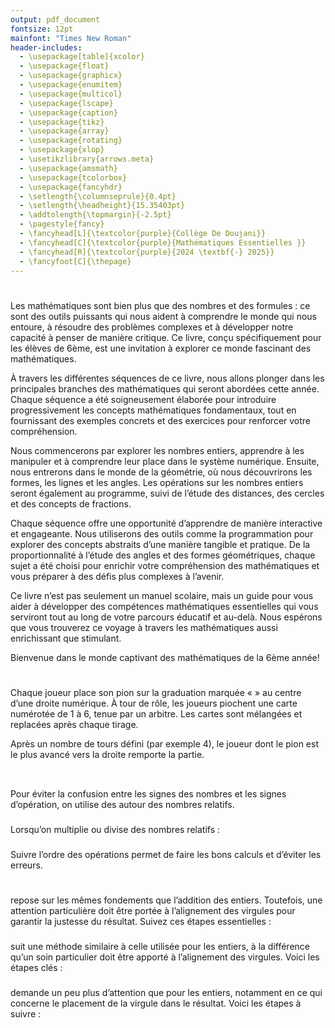 ```yaml
---
output: pdf_document
fontsize: 12pt
mainfont: "Times New Roman"
header-includes:
  - \usepackage[table]{xcolor}
  - \usepackage{float}
  - \usepackage{graphicx}
  - \usepackage{enumitem}
  - \usepackage{multicol}
  - \usepackage{lscape}
  - \usepackage{caption}
  - \usepackage{tikz}
  - \usepackage{array}
  - \usepackage{rotating}
  - \usepackage{xlop}
  - \usetikzlibrary{arrows.meta} 
  - \usepackage{amsmath}
  - \usepackage{tcolorbox}
  - \usepackage{fancyhdr}
  - \setlength{\columnseprule}{0.4pt}
  - \setlength{\headheight}{15.35403pt}
  - \addtolength{\topmargin}{-2.5pt}
  - \pagestyle{fancy}
  - \fancyhead[L]{\textcolor{purple}{Collège De Doujani}}
  - \fancyhead[C]{\textcolor{purple}{Mathématiques Essentielles }}
  - \fancyhead[R]{\textcolor{purple}{2024 \textbf{-} 2025}}
  - \fancyfoot[C]{\thepage}
---
```


\begin{titlepage}
\definecolor{umcolor}{RGB}{85, 37, 130}

\begin{center}

% Logo en haut
\includegraphics[width=0.45\linewidth]{vis/LogoMath.png}\\[1.5cm]

% Etablissement 
{\Large \textsc{Collège De Doujani}}\\[0.2cm]
{\large 6ème}\\[1.5cm]

% Encadré du titre
\tcbset{colback=pink!30, colframe=umcolor, width=\textwidth, arc=3mm, boxrule=0.8mm}
\begin{tcolorbox}
    \centering
    {\huge \bfseries Mathématiques Essentielles :\\ Tout pour la 6ème}\\[0.3cm]
\end{tcolorbox}

\vfill

% Auteur
\begin{flushright}
    \textbf{Réalisé par :}\\
    ATTOUMANI Ibrahim
\end{flushright}

\vfill

% Bas de page
\includegraphics[width=0.15\linewidth]{vis/DBS.png}\\[0.15cm]
{\Large Année Universitaire 2024 -- 2025}

\end{center}
\end{titlepage}

\thispagestyle{empty}
\definecolor{navy}{RGB}{11, 11, 69}
\definecolor{picker}{RGB}{235, 153, 30}

\newpage

\thispagestyle{empty}

\pagebreak
\tableofcontents
\pagebreak

\newpage

# \textcolor{blue}{Introduction}

Les mathématiques sont bien plus que des nombres et des formules : ce sont des outils puissants qui nous aident à comprendre le monde qui nous entoure, à résoudre des problèmes complexes et à développer notre capacité à penser de manière critique. Ce livre, conçu spécifiquement pour les élèves de 6ème, est une invitation à explorer ce monde fascinant des mathématiques.

À travers les différentes séquences de ce livre, nous allons plonger dans les principales branches des mathématiques qui seront abordées cette année. Chaque séquence a été soigneusement élaborée pour introduire progressivement les concepts mathématiques fondamentaux, tout en fournissant des exemples concrets et des exercices pour renforcer votre compréhension.

Nous commencerons par explorer les nombres entiers, apprendre à les manipuler et à comprendre leur place dans le système numérique. Ensuite, nous entrerons dans le monde de la géométrie, où nous découvrirons les formes, les lignes et les angles. Les opérations sur les nombres entiers seront également au programme, suivi de l'étude des distances, des cercles et des concepts de fractions.

Chaque séquence offre une opportunité d'apprendre de manière interactive et engageante. Nous utiliserons des outils comme la programmation pour explorer des concepts abstraits d'une manière tangible et pratique. De la proportionnalité à l'étude des angles et des formes géométriques, chaque sujet a été choisi pour enrichir votre compréhension des mathématiques et vous préparer à des défis plus complexes à l'avenir.

Ce livre n'est pas seulement un manuel scolaire, mais un guide pour vous aider à développer des compétences mathématiques essentielles qui vous serviront tout au long de votre parcours éducatif et au-delà. Nous espérons que vous trouverez ce voyage à travers les mathématiques aussi enrichissant que stimulant.

Bienvenue dans le monde captivant des mathématiques de la 6ème année!

\newpage

# \textcolor{blue}{Chapitre 1: Les Nombres Entiers}

\vfill
\begin{tcolorbox}[colback=pink!10!white, colframe=navy!75!black, title=\textcolor{white}{Activités: Les Entiers Naturels}, 
                  sharp corners=south]

\begin{minipage}[t]{0.48\textwidth}
Dans le jeu du \textbf{Tir au Panier}, on lance cinq balles vers des paniers disposés devant soi, représentés ci-contre. Chaque panier correspond à un nombre de points différent : par exemple, le premier panier rapporte \textbf{3 points} et le second \textbf{5 points}. À chaque lancer, on remporte le nombre de points indiqué par le panier touché. Si la balle n'atteint aucun panier, elle ne rapporte aucun point. Après les cinq lancers, on fait la somme des points obtenus. \textcolor{red}{a)} Moussy a effectué cinq lancers dans le jeu du \textbf{Tir au Panier}. Voici les résultats de ses lancers :

\end{minipage}
\hfill
\begin{minipage}[t]{0.48\textwidth}
\centering
\vspace{0pt}
\includegraphics[width=0.8\textwidth]{vis/pannier.jpg} 
\end{minipage}

\begin{itemize}
  \item Le premier lancer est réussi et rentre dans le panier 1.
  \item Le second lancer est également réussi et rentre dans le panier 1.
  \item Le troisième lancer ne touche aucun panier.
  \item Le quatrième lancer est réussi et rentre dans le panier 2.
  \item Le cinquième lancer ne touche aucun panier.
\end{itemize}

\textbf{Combien de points Moussy a-t-il obtenus au total ?}

\textcolor{red}{b)} Moussy fait une deuxième partie et toutes les balles atteignent le panier 2 sauf une atteignant le panier 1. 

\textbf{Les points obtenus par Moussy lors de cette deuxième partie sont-ils supérieurs à 30 ?}


\textcolor{red}{c)} Parmi les scores ci-dessous, lesquels peuvent être obtenus avec cinq tirs ? Justifier votre réponse à l’aide d’un calcul.

\begin{center}
\textcolor{green}{23} \hspace{2cm} \textcolor{blue}{19} \hspace{2cm} \textcolor{orange}{3} \hspace{2cm} \textcolor{purple}{25} \hspace{2cm} \textcolor{red}{30}
\end{center}

\textcolor{red}{d)} Quel est le nombre minimal de tir à lancer pour atteindre le score 12, 18 ?

\textcolor{red}{e)} Comment obtenir le score 14 ?

\textcolor{purple}{Pour aller loin:} On suppose qu'on a un troisième panier avec un score de 7. 

\textcolor{red}{f)} Comment obtenir 19, 11 et 29 avec le moins de tir de lancer possible ? Justifier votre réponse à l’aide d’un calcul.

\end{tcolorbox}
\vfill

\newpage

\begin{tcolorbox}[colback=pink!10!white, colframe=navy!75!black, title=\textcolor{white}{Activités: Durrées}, 
                  sharp corners=south]

\begin{minipage}[t]{0.48\textwidth}
\textcolor{red}{a)} Samuel, fraîchement rentré en classe, remarque que ses journées sont bien organisées. Ses cours débutent à 7 h 05 et chaque séance dure 55 minutes. Après deux séances de cours, il a droit à une récréation de 25 minutes.

\textbf{ Peux-tu l’aider à calculer à quelle heure la récréation commence et à quelle heure elle se termine ?}

\vspace{10pt}

\textbf{b.} Après une matinée de quatre séances de cours, Samuel file à la cantine pour une pause bien méritée. Les cours reprennent à 13 h 00. 

\end{minipage}
\hfill
\begin{minipage}[t]{0.48\textwidth}
\centering
\vspace{0pt}
\includegraphics[width=0.8\textwidth]{vis/horloge.jpg} 
\end{minipage}

\vspace{10pt}

\textbf{Combien de temps lui restent-elles pour savourer son repas ?}

\end{tcolorbox}


\vspace{1cm}


\begin{tcolorbox}[colback=pink!10!white, colframe=navy!75!black, title=\textcolor{white}{Activités: Durées}, 
                  sharp corners=south]
\textcolor{red}{a)} Associer à chaque problème l’opération ou l’expression qui en donne la solution. Plusieurs réponses sont parfois possibles.

\vspace{10pt}

\begin{minipage}[t]{0.48\textwidth}

\textbf{Problème 1.}  
Marc a acheté 4 livres à 3 € chacun. Il paye avec un billet de 20 €. Combien d’argent lui reste-t-il ? 

\vspace{10pt} 

\textbf{Problème 2.}  
Emma possède 30 billes. Elle en donne 8 à son ami et en perd 3. Combien de billes lui reste-t-il ? 

\vspace{10pt} 

\textbf{Problème 3.}  
Lucas joue au basket. Il marque 7 paniers, puis il rate 3 tirs. Il avait 15 paniers au début du match. Combien de paniers a-t-il réussi à la fin ?

\vspace{10pt} 

\textbf{Problème 4.}  
Le samedi matin, Claire a 30 euros dans son porte-monnaie. Le dimanche, elle double son montant et le lundi, elle en a 4 fois moins que le mardi. Combien d'euros a-t-elle le mardi soir ?

\end{minipage}
\hfill
\begin{minipage}[t]{0.58\textwidth}
\centering
\textbf{Opérations}  

\vspace{20pt}

\fbox{\textcolor{blue}{2 × 5 = 10}} \\
\vspace{5pt}
\fbox{\textcolor{blue}{20 – 10 = 10}} \\

\vspace{20pt}

\fbox{\textcolor{blue}{30 – 8 = 22}} \\
\vspace{5pt}
\fbox{\textcolor{blue}{22 – 3 = 19}} \\

\vspace{20pt} 

\fbox{\textcolor{blue}{15 + 7 = 22}} \\
\vspace{5pt}
\fbox{\textcolor{blue}{22 – 3 = 19}} \\

\vspace{20pt} 

\fbox{\textcolor{blue}{30 × 2 = 60}} \\
\vspace{5pt}
\fbox{\textcolor{blue}{60 ÷ 4 = 15}} \\

\end{minipage}

\vspace{10pt} 

\textcolor{red}{b)} Rédiger les phrases de conclusion pour chaque problème de la question a.

\textcolor{red}{c)} Dans l’expression 3 × (10 + 5), à quoi servent les parenthèses ?

\end{tcolorbox}


## \textcolor{red}{Les Entiers Naturels}

\vspace{7pt}

\begin{tcolorbox}[colback=cyan!10!white, colframe=red!75!black, title=\textcolor{white}{Définition}, sharp corners=southwest]
\textcolor{black}{Les \textbf{entiers naturels} sont les nombres que nous utilisons pour compter. Ils commencent à zéro et augmentent sans fin. Ces nombres sont très importants en mathématiques et dans la vie quotidienne, car ils nous permettent de quantifier les objets et les événements.}
\end{tcolorbox}

\vspace{7pt}

\textcolor{purple}{Dans cette sous-section, nous allons apprendre à écrire ces nombres en toutes lettres et à les représenter graphiquement sur une demi-droite graduée.}

\vspace{7pt}

\begin{tcolorbox}[colback=orange!10!white, colframe=orange!75!black, title=\textcolor{white}{Exemples}, sharp corners=southwest]
\textcolor{purple}{Voici quelques exemples d'écriture en toutes lettres pour les entiers naturels :}
\begin{itemize}
    \item \textcolor{red}{0 se lit « zéro »}
    \item \textcolor{red}{1 se lit « un »}
    \item \textcolor{red}{2 se lit « deux »}
    \item \textcolor{red}{3 se lit « trois »}
    \item \textcolor{red}{4 se lit « quatre »}
    \item \textcolor{red}{5 se lit « cinq »}
    \item \textcolor{red}{6 se lit « six »}
    \item \textcolor{red}{7 se lit « sept »}
    \item \textcolor{red}{8 se lit « huit »}
    \item \textcolor{red}{9 se lit « neuf »}
\end{itemize}
\end{tcolorbox}

\vspace{7pt}

\textcolor{purple}{Dans un nombre, chaque chiffre occupe un certain rang détaillé dans le tableau ci-dessous:}

\vspace{7pt}

\begin{center}
\renewcommand{\arraystretch}{1.5}
\setlength{\arrayrulewidth}{0.5mm}

\begin{tikzpicture}
\node[rounded corners=15pt, thick, draw=gray, fill=gray!10, inner sep=10pt] (table) {
    \begin{tabular}{>{\columncolor{blue!10}}c|>{\columncolor{orange!10}}c|>{\columncolor{green!10}}c|>{\columncolor{red!10}}c}
    \hline
    \textbf{Classe des milliards} & 
    \textbf{Classe des millions} & 
    \textbf{Classe des milliers} & 
    \textbf{Unités simples} \\
    \hline
    \begin{tabular}{>{\columncolor{white}}c|>{\columncolor{white}}c|>{\columncolor{white}}c}
    \rotatebox{90}{\textcolor{black}{centaines}} &
    \rotatebox{90}{\textcolor{black}{dizaines}} &
    \rotatebox{90}{\textcolor{black}{unités}}
    \end{tabular} &
    \begin{tabular}{>{\columncolor{white}}c|>{\columncolor{white}}c|>{\columncolor{white}}c}
    \rotatebox{90}{\textcolor{black}{centaines}} &
    \rotatebox{90}{\textcolor{black}{dizaines}} &
    \rotatebox{90}{\textcolor{black}{unités}}
    \end{tabular} &
    \begin{tabular}{>{\columncolor{white}}c|>{\columncolor{white}}c|>{\columncolor{white}}c}
    \rotatebox{90}{\textcolor{black}{centaines}} &
    \rotatebox{90}{\textcolor{black}{dizaines}} &
    \rotatebox{90}{\textcolor{black}{unités}}
    \end{tabular} &
    \begin{tabular}{>{\columncolor{white}}c|>{\columncolor{white}}c|>{\columncolor{white}}c}
    \rotatebox{90}{\textcolor{black}{centaines}} &
    \rotatebox{90}{\textcolor{black}{dizaines}} &
    \rotatebox{90}{\textcolor{black}{unités}}
    \end{tabular} \\
    \hline
    \begin{tabular}{c|c|c}
    \textcolor{black}{X} &
    \textcolor{black}{X} &
    \textcolor{black}{X}
    \end{tabular} &
    \begin{tabular}{c|c|c}
    \textcolor{black}{X} &
    \textcolor{black}{X} &
    \textcolor{black}{X}
    \end{tabular} &
    \begin{tabular}{c|c|c}
    \textcolor{black}{X} &
    \textcolor{black}{X} &
    \textcolor{black}{X}
    \end{tabular} &
    \begin{tabular}{>{\columncolor{red!5}}c|>{\columncolor{red!5}}c|>{\columncolor{red!5}}c}
    \textcolor{black}{2} &
    \textcolor{black}{3} &
    \textcolor{black}{4}
    \end{tabular} \\
    \hline
    \begin{tabular}{c|c|c}
    \textcolor{black}{X} &
    \textcolor{black}{X} &
    \textcolor{black}{X}
    \end{tabular} &
    \begin{tabular}{c|c|c}
    \textcolor{black}{X} &
    \textcolor{black}{X} &
    \textcolor{black}{X}
    \end{tabular} &
    \begin{tabular}{>{\columncolor{green!5}}c|>{\columncolor{green!5}}c|>{\columncolor{green!5}}c}
    \textcolor{black}{6} &
    \textcolor{black}{5} &
    \textcolor{black}{4}
    \end{tabular} &
    \begin{tabular}{>{\columncolor{red!5}}c|>{\columncolor{red!5}}c|>{\columncolor{red!5}}c}
    \textcolor{black}{3} &
    \textcolor{black}{2} &
    \textcolor{black}{1}
    \end{tabular} \\
    \hline
    \begin{tabular}{c|c|c}
    \textcolor{black}{X} &
    \textcolor{black}{X} &
    \textcolor{black}{X}
    \end{tabular} &
    \begin{tabular}{>{\columncolor{orange!5}}c|>{\columncolor{orange!5}}c|>{\columncolor{orange!5}}c}
    \textcolor{black}{1} &
    \textcolor{black}{2} &
    \textcolor{black}{3}
    \end{tabular} &
    \begin{tabular}{>{\columncolor{green!5}}c|>{\columncolor{green!5}}c|>{\columncolor{green!5}}c}
    \textcolor{black}{9} &
    \textcolor{black}{8} &
    \textcolor{black}{7}
    \end{tabular} &
    \begin{tabular}{>{\columncolor{red!5}}c|>{\columncolor{red!5}}c|>{\columncolor{red!5}}c}
    \textcolor{black}{5} &
    \textcolor{black}{4} &
    \textcolor{black}{6}
    \end{tabular} \\
    \hline
    \begin{tabular}{c|c|c}
    \textcolor{black}{X} &
    \textcolor{black}{8} &
    \textcolor{black}{7}
    \end{tabular} &
    \begin{tabular}{>{\columncolor{orange!5}}c|>{\columncolor{orange!5}}c|>{\columncolor{orange!5}}c}
    \textcolor{black}{6} &
    \textcolor{black}{5} &
    \textcolor{black}{4}
    \end{tabular} &
    \begin{tabular}{>{\columncolor{green!5}}c|>{\columncolor{green!5}}c|>{\columncolor{green!5}}c}
    \textcolor{black}{3} &
    \textcolor{black}{2} &
    \textcolor{black}{1}
    \end{tabular} &
    \begin{tabular}{>{\columncolor{red!5}}c|>{\columncolor{red!5}}c|>{\columncolor{red!5}}c}
    \textcolor{black}{0} &
    \textcolor{black}{9} &
    \textcolor{black}{9}
    \end{tabular} \\
    \hline
    \end{tabular}
};
\end{tikzpicture}

\captionsetup{justification=centering, font=small}
\captionof{table}{\textbf{Représentation des différentes classes et unités d'un nombre.}}
\end{center}

\begin{tcolorbox}[colback=cyan!10!white, colframe=red!75!black, title=\textcolor{white}{Définition}, sharp corners=southwest]
\textcolor{black}{
Une demi-droite graduée commence à 0 et continue indéfiniment vers la droite. Les nombres y sont placés régulièrement pour représenter leur valeur.
}
\vspace{0.3cm}

\begin{center}
\begin{tikzpicture}
  \draw[->] (0,0) -- (10,0) node[right] {\textcolor{red}{x}};
  \foreach \x in {0,1,2,3,4,5,6,7,8,9}
    \draw (\x,3pt) -- (\x,-3pt) node[below] {\textcolor{red}{\x}};
\end{tikzpicture}
\end{center}
\end{tcolorbox}

\vspace{0.4cm}

\begin{tcolorbox}[colback=cyan!10!white, colframe=lime!75!black, title=\textcolor{black}{Remarque}, sharp corners=southwest]
\textcolor{black}{
Les petits traits s'appellent des \textbf{\textcolor{red}{graduations}}.\\
Quand l'écart est trop grand : on ajoute des \textbf{\textcolor{red}{sous-graduations}}.\\
Quand il est trop petit : on saute des nombres (par 5, 10…).
}
\end{tcolorbox}

\vspace{0.5cm}

### \textcolor{green}{Comparer, Ranger des Nombres}

\vspace{0.3cm}

\begin{tcolorbox}[colback=orange!10!white, colframe=orange!75!black, title=\textcolor{white}{Comparer des entiers}, sharp corners=southwest]
\begin{itemize}
  \item \textcolor{red}{\(3 < 5\)} : trois est plus petit que cinq.
  \item \textcolor{red}{\(7 > 4\)} : sept est plus grand que quatre.
  \item \textcolor{red}{\(6 \leq 6\)} : six est plus petit ou égal à six.
  \item \textcolor{red}{\(9 \geq 2\)} : neuf est plus grand ou égal à deux.
\end{itemize}
\end{tcolorbox}

\vspace{0.5cm}

\noindent
\begin{minipage}{0.48\linewidth}
\centering
\includegraphics[width=\linewidth]{vis/ordreCroissant.png}

\vspace{0.2cm}
\textbf{Ordre Croissant} : \\
\(1 < 2 < 3 < 4 < 5 < 6\)
\end{minipage}
\hfill
\begin{minipage}{0.48\linewidth}
\centering
\includegraphics[width=\linewidth]{vis/ordreDecroissante.png}

\vspace{0.2cm}
\textbf{Ordre Décroissant} : \\
\(6 > 5 > 4 > 3 > 2 > 1\)
\end{minipage}

\begin{tcolorbox}[colback=orange!5!white, colframe=orange!75!black, title=\textcolor{white}{Ranger des entiers}, sharp corners=southwest]
\textcolor{black}{
Ranger, c'est mettre les nombres dans l'ordre croissant (du plus petit au plus grand) ou décroissant (du plus grand au plus petit).
}
\end{tcolorbox}

\vspace{0.5cm}

\begin{tcolorbox}[colback=orange!5!white, colframe=orange!75!black, title=\textcolor{white}{\large Encadrer un nombre}, sharp corners=southwest]
\textcolor{black}{
Encadrer un nombre consiste à identifier deux valeurs entre lesquelles ce nombre se situe.
}
\end{tcolorbox}

\vspace{0.4cm}

\begin{tcolorbox}[colback=orange!10!white, colframe=orange!75!black, title=\textcolor{white}{\normalsize Exemple}, sharp corners=southwest]
\textcolor{red}{\(4 < 6 < 8\)} \quad Cela signifie que le nombre \textbf{6 est compris entre 4 et 8}.
\end{tcolorbox}

\vspace{0.4cm}

\begin{center}
\begin{tikzpicture}[scale=1.4]
  \draw[->] (0,0) -- (7,0) node[anchor=north west] {Nombres};
  \foreach \x in {0,1,2,3,4,5,6}
    \draw (\x,0) -- (\x,0.2) node[above] {\x};
    
  \draw[thick, -{Latex[length=3mm, width=2mm]}] (1.2,0.5) -- (4.8,0.5);
  \node at (3, 0.75) {\(a \leq x \leq b\)};
  
  \draw[dashed] (1,0) -- (1,0.5);
  \node[below] at (1,0) {\(a\)};
  
  \draw[dashed] (5,0) -- (5,0.5);
  \node[below] at (5,0) {\(b\)};
  
  \node at (3, 0.25) {\(x\)};
\end{tikzpicture}
\end{center}

\vspace{0.5cm}

\textcolor{purple}{
\textbf{Intercaler} un nombre, c’est le positionner précisément entre deux autres, afin de mieux percevoir l’ordre des valeurs.
}

\vspace{0.4cm}

\begin{tcolorbox}[colback=orange!10!white, colframe=orange!75!black, title=\textcolor{white}{\normalsize Exemple}, sharp corners=southwest]
\textcolor{red}{\(x = 2\), \(y = 3\), \(z = 4\)} \quad Ainsi, \textbf{3 est intercalé entre 2 et 4}.
\end{tcolorbox}

\vspace{0.4cm}

\begin{center}
\begin{tikzpicture}[scale=1.4]
  \draw[->] (0,0) -- (7,0) node[anchor=north west] {Nombres};
  \foreach \x in {1,2,3,4,5,6}
    \draw (\x,0) -- (\x,0.2) node[above] {\x};
    
  \draw[thick, -{Latex[length=3mm, width=2mm]}] (1,0.5) -- (5,0.5);
  \node at (3, 0.75) {\(x < y < z\)};
  
  \draw[dashed] (2,0) -- (2,0.5);
  \node[below] at (2,0) {\(x\)};
  
  \draw[dashed] (4,0) -- (4,0.5);
  \node[below] at (4,0) {\(z\)};
  
  \draw[fill=black] (3,0) circle (1.5pt);
  \node[below] at (3,0) {\(y\)};
\end{tikzpicture}
\end{center}

\vspace{0.5cm}

\begin{tcolorbox}[colback=orange!10!white, colframe=yellow!80!black, title=\textcolor{white}{\large Exercices d'application}, sharp corners=south]
\begin{itemize}
    \item[\textbf{1.}] Écris tous les entiers naturels compris entre 10 et 20.
    \item[\textbf{2.}] Écris en toutes lettres : 13, 25, 37, 48, 59.
    \item[\textbf{3.}] Représente sur une demi-droite graduée les nombres : 0, 1, 2, 3, 4 et 5.
    \item[\textbf{4.}] Compare les paires suivantes : 7 et 9 ; 12 et 12 ; 15 et 8.
    \item[\textbf{5.}] Classe ces nombres dans l’ordre décroissant : 45, 23, 89, 12, 67.
    \item[\textbf{6.}] Encadre le nombre 6 entre deux entiers naturels.
    \item[\textbf{7.}] Intercale le nombre 5 entre 3 et 7.
\end{itemize}
\end{tcolorbox}

\vspace{0.5cm}

\begin{tcolorbox}[colback=cyan!10!white, colframe=cyan!75!black, title=\textcolor{white}{\large Récapitulatif}, sharp corners=south]
\textcolor{black}{
\begin{itemize}
    \item Les \textbf{entiers naturels} sont les nombres utilisés pour compter : 0, 1, 2, 3, ...
    \item Chaque chiffre dans un nombre occupe un \textbf{rang} : unités, dizaines, centaines...
    \item La \textbf{demi-droite graduée} permet de représenter visuellement les entiers.
    \item \textbf{Comparer} deux nombres revient à déterminer lequel est plus grand, plus petit ou égal.
    \item \textbf{Ranger} des nombres consiste à les classer par ordre croissant ou décroissant.
    \item \textbf{Encadrer} un nombre, c’est identifier deux bornes entre lesquelles il se trouve.
    \item \textbf{Intercaler} un nombre, c’est le situer précisément entre deux autres.
\end{itemize}
}
\end{tcolorbox}

\vspace{0.3cm}

## \textcolor{red}{Les Entiers Relatifs}

\vspace{0.3cm}

\textbf{Un jeu ludique pour explorer les déplacements sur une droite graduée.}

Chaque joueur place son pion sur la graduation marquée « \textbf{Départ} » au centre d’une droite numérique. À tour de rôle, les joueurs piochent une carte numérotée de 1 à 6, tenue par un arbitre. Les cartes sont mélangées et replacées après chaque tirage.

\vspace{0.2cm}

\begin{itemize}
  \item Si le numéro tiré est \textbf{pair}, le joueur \textbf{avance vers la droite} du nombre de graduations indiqué.
  \item Si le numéro est \textbf{impair}, il \textbf{recule vers la gauche}.
\end{itemize}

\vspace{0.2cm}

Après un nombre de tours défini (par exemple 4), le joueur dont le pion est le plus avancé vers la droite remporte la partie.

\vspace{0.2cm}

\begin{center}
\begin{tikzpicture}[scale=1.2]
  \draw[->] (-5,0) -- (6.5,0);
  \foreach \x in {-5,-4,...,6}
    \draw (\x,0) -- (\x,0.2) node[above] {\x};

  % Marque "Départ" en rouge
  \draw[very thick, red] (0,-0.15) -- (0,0.35);
  \node[below, red] at (0,-0.15) {\textbf{Départ}};
\end{tikzpicture}
\end{center}


\begin{figure}[H]
    \centering
    \includegraphics[width=0.92\linewidth]{vis/cartes.png}
\end{figure}

\begin{tcolorbox}[colback=pink!10!white, colframe=navy!75!black, title=\textcolor{white}{Activité : Avance ou recule ?}, sharp corners=south]

\vspace{0.3cm}

\textbf{À partir du tableau ci-dessus, réalise l’activité suivante :}

\vspace{0.3cm}

\begin{minipage}{0.5\textwidth}
\textbf{Questions :}
\begin{enumerate}
  \item Qui était en tête après le premier tour ? Et après le deuxième tour ?
  \item Reproduis la droite graduée et place une croix représentant le pion de \textbf{Arthur} à l’issue du jeu. Fais de même pour \textbf{Luna}, \textbf{Clara} et \textbf{Noé}.
  \item Décris la position de ces pions. Propose une manière simple de coder ces positions.
  \item Les pions d’\textbf{Arthur} et de \textbf{Luna} sont à la même distance du départ mais pas du même côté. Quel élément, dans le codage retenu, permet de les distinguer ?
\end{enumerate}
\end{minipage}
\hfill
\begin{minipage}{0.4\textwidth}
\begin{figure}[H]
    \centering
    \includegraphics[width=\linewidth]{vis/cartelogo.jpg}
    \caption*{\small Carte utilisée dans le jeu (1 à 6)}
\end{figure}
\end{minipage}

\end{tcolorbox}

\vspace{0.5cm}

\begin{tcolorbox}[colback=cyan!5!white, colframe=red!80!black, title=\textcolor{white}{\large Définition}, sharp corners=southwest]
\textcolor{black}{
Les \textbf{entiers relatifs} sont l'ensemble des entiers naturels (\(0, 1, 2, 3, \dots\)) ainsi que leurs opposés négatifs (\(-1, -2, -3, \dots\)). Ils permettent de représenter des situations de la vie courante où l’on dépasse ou descend en dessous de zéro : comme les températures hivernales, les dettes, ou les déplacements en arrière sur une droite graduée.}



\begin{itemize}
  \item Les nombres comportant un signe - sont appelés \textbf{les nombres négatifs}. 
  \item Les nombres comportant un signe + sont appelés \textbf{les nombres positifs}.
\end{itemize}

\end{tcolorbox}

\vspace{0.3cm}

\textcolor{purple}{
Dans cette section, nous apprendrons à lire et écrire correctement ces nombres.
}

\vspace{0.4cm}

\begin{tcolorbox}[colback=orange!5!white, colframe=orange!80!black, title=\textcolor{white}{\large Lecture des entiers relatifs}, sharp corners=southwest]
\textcolor{purple}{
Voici comment lire les entiers relatifs les plus courants :
}

\vspace{0.2cm}

\begin{itemize}
    \item \textcolor{red}{-3 se lit « moins trois »}
    \item \textcolor{red}{-2 se lit « moins deux »}
    \item \textcolor{red}{-1 se lit « moins un »}
    \item \textcolor{red}{0 se lit « zéro »}
    \item \textcolor{red}{1 se lit « un »}
    \item \textcolor{red}{2 se lit « deux »}
    \item \textcolor{red}{3 se lit « trois »}
\end{itemize}.
\end{tcolorbox}

### \textcolor{green}{Comparer des nombres relatifs}

\vspace{0.3cm}

\begin{tcolorbox}[colback=orange!5!white, colframe=blue!80!black, title=\textcolor{white!70!black}{\Large Nombres opposés et comparaison}]

\textbf{Nombres opposés :}  
Deux nombres relatifs sont dits \textbf{opposés} lorsqu'ils ont la même distance à zéro mais des signes contraires.

\begin{center}
\textcolor{red}{Exemple :} \(-5\) et \(+5\) sont opposés.  
On peut dire que \(-5\) est l’opposé de \(+5\), ou inversement.
\end{center}

\vspace{0.3cm}

\textbf{Comparer des nombres relatifs :}

\begin{itemize}
    \item \textbf{Règle 1 — Même signe positif :}  
    On compare les valeurs comme pour des nombres naturels.  
    \textcolor{purple}{Exemple :} \(+2{,}3 < +2{,}8\) car \(2{,}3 < 2{,}8\)

    \vspace{0.2cm}
    
    \item \textbf{Règle 2 — Même signe négatif :}  
    Plus un nombre est proche de zéro, plus il est grand.  
    \textcolor{purple}{Exemple :} \(-2{,}4 > -3{,}2\) car \(2{,}4 < 3{,}2\)
\end{itemize}

\end{tcolorbox}


\vspace{0.3cm}

\begin{tcolorbox}[colback=yellow!10!white, colframe=cyan!80!black, title=\textcolor{black}{Récapitulatif}, sharp corners=southwest]
\textcolor{purple}{Dans cette leçon, nous avons appris à écrire et à représenter les entiers relatifs. N'oubliez pas que les nombres négatifs sont simplement des entiers avec un signe moins devant, et ils se trouvent à gauche de zéro sur une droite graduée.}
\end{tcolorbox}


## \textcolor{red}{Opérations sur les Nombres Entiers}

\vspace{0.3cm}

\textcolor{purple}{Notation importante :}  
Pour éviter la confusion entre les signes des nombres et les signes d'opération, on utilise des \textbf{parenthèses} autour des nombres relatifs.

\begin{tcolorbox}[colback=blue!5!white, colframe=blue!80!black, title=\textcolor{white!70}{\normalsize Exemple}]
Soit \( A \) la somme de \(+3\) et \(-1\).  
On écrit correctement :  
\[
A = (+3) + (-1) = +2
\]
\textit{Et non pas : \( A = +3 + -1 \), ce qui prête à confusion.}
\end{tcolorbox}

\vspace{0.3cm}

### \textcolor{green}{Additions et Soustractions}

\begin{tcolorbox}[colback=pink!10!white, colframe=red!70!black, title=\textcolor{white!40}{\large Règle n°1 : Addition de nombres de même signe}, sharp corners=south]

\textbf{Propriété :}  
Pour additionner deux nombres relatifs de même signe :
\begin{itemize}
    \item On garde ce signe pour le résultat.
    \item On additionne leurs distances à zéro (valeurs absolues).
\end{itemize}

\end{tcolorbox}

\begin{tcolorbox}[colback=pink!10!white, colframe=orange!70!black, title=\textcolor{white!40}{\large Addition de nombres de même signe}, sharp corners=south]


\begin{minipage}{0.58\textwidth}
\textcolor{blue}{Interprétation :}  
\begin{itemize}
    \item Gagner plusieurs fois → on additionne les gains.
    \item Perdre plusieurs fois → on additionne les pertes.
\end{itemize}
\end{minipage}
\hfill
\begin{minipage}{0.38\textwidth}
\textcolor{green}{Exemples :}
\vspace{0.2cm}
\begin{itemize}
    \item \((+2) + (+4) = +6\)  
    {\small (2 billes gagnées puis 4 billes gagnées = 6 billes gagnées)}

    \vspace{0.2cm}

    \item \((-3) + (-1) = -4\)  
    {\small (3 billes perdues puis 1 bille perdue = 4 billes perdues)}
\end{itemize}
\end{minipage}


\end{tcolorbox}

\vspace{0.5cm}

\begin{tcolorbox}[colback=pink!10!white, colframe=red!70!black, title=\textcolor{white!40}{\large Règle n°2 : Addition de nombres de signe contraire}, sharp corners=south]

\textbf{Propriété :}  
Pour additionner deux nombres relatifs de signe contraire :
\begin{itemize}
    \item On garde le signe du nombre qui a la plus grande distance à zéro (valeur absolue).
    \item On soustrait les distances à zéro.
\end{itemize}

\end{tcolorbox}

\vspace{0.5cm}

\begin{tcolorbox}[colback=pink!10!white, colframe=orange!70!black, title=\textcolor{white!40}{\large Addition de nombres de signe contraire}, sharp corners=south]

\begin{minipage}{0.58\textwidth}
\textcolor{blue}{Interprétation :}  
\begin{itemize}
    \item Gagner puis perdre, ou perdre puis gagner → on fait la différence.
    \item Le résultat prend le signe de la quantité la plus « forte ».
\end{itemize}
\end{minipage}
\hfill
\begin{minipage}{0.38\textwidth}
\textcolor{green}{Exemples :}
\vspace{0.2cm}
\begin{itemize}
    \item \((-5) + (+3) = -2\)  
    {\small (Perdre 5 billes puis gagner 3 billes = perte de 2 billes)}

    \vspace{0.2cm}

    \item \((-2) + (+7) = +5\)  
    {\small (Perdre 2 billes puis gagner 7 billes = gain de 5 billes)}
\end{itemize}
\end{minipage}

\end{tcolorbox}

\vspace{0.5cm}

### \textcolor{green}{Multiplications}

\vspace{0.5cm}

\begin{tcolorbox}[colback=cyan!10!white, colframe=red!75!black, title=\textcolor{white}{\large Définition}, sharp corners=southwest]
\textcolor{purple}{La multiplication est une opération qui consiste à ajouter un même nombre plusieurs fois. Nous allons voir comment multiplier des entiers relatifs.}
\end{tcolorbox}

\vspace{0.4cm}

\textcolor{purple}{\textbf{Règle des signes :}} Lorsqu'on multiplie ou divise des nombres relatifs :
\begin{itemize}
    \item \textbf{Même signe} (positif avec positif ou négatif avec négatif) $\Rightarrow$ \textcolor{blue}{résultat positif}.
    \item \textbf{Signe contraire} (positif avec négatif) $\Rightarrow$ \textcolor{red}{résultat négatif}.
\end{itemize}

\vspace{0.3cm}

\begin{tcolorbox}[colback=blue!5!white, colframe=blue!70!black, title=\textcolor{white}{\large Règle des signes — Multiplication / Division}, sharp corners=southwest]
\centering
\renewcommand{\arraystretch}{1.3}
\begin{tabular}{|c|c|c|}
\hline
\textbf{Opération} & \textbf{Signe du Résultat} & \textbf{Exemple} \\
\hline
\cellcolor{gray!10} $(+)\times(+)$ ou $(-)\times(-)$ & \textcolor{blue}{Positif} & $(+3)\times(+4) = +12$ \\
\hline
\cellcolor{gray!10} $(+)\times(-)$ ou $(-)\times(+)$ & \textcolor{red}{Négatif} & $(-3)\times(+4) = -12$ \\
\hline
\end{tabular}
\end{tcolorbox}

\vspace{0.3cm}

\begin{tcolorbox}[colback=cyan!10!white, colframe=orange!75!black, title=\textcolor{white}{Exemples}, sharp corners=southwest]
\centering
\begin{minipage}{0.45\textwidth}
\centering
\textcolor{blue}{Multiplication de 10 avec 5} \\
\opmul[voperator=bottom, displayshiftintermediary=none]{10}{5}
\end{minipage}%
\hfill
\begin{minipage}{0.45\textwidth}
\centering
\textcolor{blue}{Multiplication de 12 avec 11} \\
\opmul[voperator=bottom, displayshiftintermediary=none]{12}{11}
\end{minipage}
\end{tcolorbox}

\begin{tcolorbox}[colback=orange!10!white, colframe=orange!75!black, sharp corners=south, boxrule=0.8mm, title=Explication des Exemples]
    \textbf{Multiplication de 10 par 5 :}
    \[
    \opmul[voperator=bottom, displayshiftintermediary=none]{10}{5}
    \]
    \textcolor{red}{(La multiplication de 10 par 5 est directe : 10 multiplié par 5 donne 50.)}
    
    \textbf{Explication :} Nous multiplions 10 par 5. Comme 10 est un nombre entier, nous multiplions simplement les chiffres 10 et 5. Le résultat est 50.

    \textbf{Multiplication de 12 par 11 :}
    \[
    \opmul[voperator=bottom, displayshiftintermediary=none]{12}{11}
    \]
    \textcolor{red}{(Pour multiplier 12 par 11, nous utilisons la méthode distributive : (10 + 2) × (10 + 1). On obtient 120 + 12 = 132.)}
    
    \textbf{Explication :} Nous multiplions 12 par 11 en utilisant la méthode distributive : 
    \begin{itemize}
        \item Décomposez 11 en 10 + 1.
        \item Multipliez 12 par 10 pour obtenir 120.
        \item Multipliez 12 par 1 pour obtenir 12.
        \item Additionnez les deux résultats : 120 + 12 = 132.
    \end{itemize}
\end{tcolorbox}

\vspace{0.4cm}

### \textcolor{green}{Division Euclidienne}

\vspace{0.4cm}

\begin{tcolorbox}[colback=pink!10!white, colframe=navy!75!black, title=\textcolor{white}{Activité : Division Euclidienne en Course à Relais}, sharp corners=south]

\begin{minipage}{0.58\textwidth}
\textbf{Contexte :}  
Lors d’une grande course à relais, 53 coureurs participent à une épreuve. Chaque équipe doit être composée de \textbf{4 coureurs}.  
L’objectif est de former le maximum d’équipes complètes.

\vspace{0.3cm}
\textbf{Questions :}
\begin{enumerate}
    \item Combien d’équipes complètes peut-on former ?
    \item Combien restera-t-il de coureurs sans équipe ?
    \item Écris la division euclidienne de 53 par 4.
    \item Quelle interprétation peut-on donner du quotient et du reste dans ce contexte ?
\end{enumerate}
\end{minipage}
\hfill
\begin{minipage}{0.38\textwidth}
\centering
\includegraphics[width=0.9\linewidth]{vis/course_relais.jpg} 
{\small \textit{Une course à relais passionnante !}}
\end{minipage}

\end{tcolorbox}

\vspace{0.3cm}

\begin{tcolorbox}[colback=cyan!10!white, colframe=red!75!black, title=\textcolor{white}{Définition}, 
                  sharp corners=southwest]

\textcolor{black}{La division euclidienne consiste à diviser un nombre, appelé \textcolor{red}{dividende}, par un autre nombre, appelé \textcolor{red}{diviseur}, pour obtenir un \textcolor{red}{quotient} et un \textcolor{red}{reste}. Cette division est utile pour déterminer combien de fois un nombre peut être réparti en parts égales, et ce qui reste.}
\end{tcolorbox}

\vspace{0.3cm}

\begin{tcolorbox}[colback=pink!10!white, colframe=red!70!black, 
    title=\textcolor{white}{\large Les termes de la Division Euclidienne}, sharp corners=south]

\begin{minipage}{0.55\textwidth}
\vspace{0.2cm}
\textcolor{purple}{Voici les termes importants :}
\begin{itemize}
    \item \textcolor{red}{\textbf{Dividende} : Le nombre que l'on souhaite diviser.}
    \item \textcolor{red}{\textbf{Diviseur} : Le nombre par lequel on divise.}
    \item \textcolor{red}{\textbf{Quotient} : Le résultat entier de la division.}
    \item \textcolor{red}{\textbf{Reste} : Ce qui reste après la division.}
\end{itemize}
\end{minipage}
\hfill
\begin{minipage}{0.4\textwidth}
\centering
\includegraphics[width=0.95\linewidth]{vis/division_euclidienne.png}
\\[0.2cm]
{\small \textit{Illustration de la division euclidienne}}
\end{minipage}

\end{tcolorbox}

\vspace{0.4cm}


\begin{tcolorbox}[colback=cyan!10!white, colframe=red!70!black, title=\textcolor{white}{Les deux types de divisions euclidiennes}, sharp corners=southwest]

\textbf{1. Division avec reste non nul} :  
Lorsqu’un nombre entier ne peut pas être divisé exactement par un autre, il reste une partie appelée \textbf{reste}.  
\[
\text{Exemple : } 27 = 4 \times 6 + 3
\]

\textbf{2. Division exacte (reste nul)} :  
Le diviseur se divise parfaitement dans le dividende, sans reste.  
\[
\text{Exemple : } 24 = 6 \times 4
\]

Ces deux formes nous aident à mieux comprendre la structure des entiers et les notions de multiple et diviseur.
\end{tcolorbox}

\vspace{0.4cm}

\begin{tcolorbox}[colback=cyan!5!white, colframe=orange!75!black, title=\textcolor{white}{Division euclidienne de 27 par 4 (avec reste non nul)}, sharp corners=south]
\centering
\opidiv[displayintermediary=all, voperation=top]{27}{4}
\end{tcolorbox}

\vspace{0.3cm}

\textcolor{purple}{\textbf{Explication détaillée :}}
\begin{enumerate}
    \item \textbf{Division} : On cherche combien de fois 4 peut entrer dans 27 sans le dépasser. La réponse est 6, car \(4 \times 6 = 24\).
    \item \textbf{Soustraction} : \(27 - 24 = 3\). Il reste 3.
    \item \textbf{Conclusion} : Le quotient est 6, le reste est 3.
\end{enumerate}

\begin{center}
\textcolor{purple}{\large Résultat : \[ 27 = 4 \times 6 + 3 \]}
\end{center}

\vspace{0.2cm}


\begin{tcolorbox}[colback=cyan!5!white, colframe=orange!75!black, title=\textcolor{white}{Division euclidienne de 27 par 3 (division exacte)}, sharp corners=south]
\centering
\opidiv[displayintermediary=all, voperation=top]{27}{3}
\end{tcolorbox}

\vspace{0.3cm}

\textcolor{purple}{\textbf{Explication détaillée :}}
\begin{enumerate}
    \item \textbf{Division} : 3 entre exactement 9 fois dans 27, car \(3 \times 9 = 27\).
    \item \textbf{Soustraction} : \(27 - 27 = 0\). Le reste est nul.
    \item \textbf{Conclusion} : Le quotient est 9, le reste est 0.
\end{enumerate}

\begin{center}
\textcolor{purple}{\large Résultat : \[ 27 = 3 \times 9 + 0 \]}
\end{center}

\vspace{0.2cm}

\begin{tcolorbox}[colback=cyan!10!white, colframe=lime!75!black, title=\textcolor{black}{Remarque importante sur les priorités}, sharp corners=southwest]
Lorsqu'une expression contient plusieurs opérations :
\begin{itemize}
    \item Les \textbf{multiplications} et \textbf{divisions} sont effectuées avant les \textbf{additions} et \textbf{soustractions}.
    \item L'utilisation de \textbf{parenthèses} permet de clarifier l’ordre des calculs.
\end{itemize}
Nous approfondirons cette règle très bientôt.
\end{tcolorbox}


### \textcolor{green}{Priorités Opératoires}

\begin{tcolorbox}[colback=cyan!10!white, colframe=red!75!black, title=\textcolor{white}{Définition}, sharp corners=southwest]
\textcolor{black}{
Les priorités opératoires sont des règles qui nous indiquent dans quel ordre faire les calculs pour obtenir le bon résultat.}
\end{tcolorbox}

\vspace{0.2cm}

\textcolor{purple}{\textbf{Voici les règles à suivre dans un calcul :}}

\begin{enumerate}
    \item \textcolor{red}{\textbf{D'abord les parenthèses}} : on commence toujours par les calculs à l'intérieur des parenthèses.
    \item \textcolor{red}{\textbf{Ensuite les multiplications et les divisions}} : on les fait de gauche à droite.
    \item \textcolor{red}{\textbf{Enfin les additions et les soustractions}} : elles aussi de gauche à droite.
\end{enumerate}

\vspace{0.2cm}

\begin{tcolorbox}[colback=orange!10!white, colframe=orange!80, title=\textcolor{white}{\large Exemples illustrés}, sharp corners=southwest]

\begin{itemize}
    \item \textbf{Exemple 1 :} \( 4 + 3 \times 2 \)
    \begin{itemize}
        \item On fait la multiplication en premier : \( 3 \times 2 = 6 \)
        \item Puis l’addition : \( 4 + 6 = 10 \)
    \end{itemize}

    \vspace{0.2cm}

    \item \textbf{Exemple 2 :} \( (8 - 3) \times 2 \)
    \begin{itemize}
        \item On commence par la parenthèse : \( 8 - 3 = 5 \)
        \item Puis on multiplie : \( 5 \times 2 = 10 \)
    \end{itemize}

    \vspace{0.2cm}

    \item \textbf{Exemple 3 :} \( 6 \div 2 + 1 \)
    \begin{itemize}
        \item On commence par la division : \( 6 \div 2 = 3 \)
        \item Puis on ajoute : \( 3 + 1 = 4 \)
    \end{itemize}
\end{itemize}

\end{tcolorbox}

\vspace{0.2cm}

\textcolor{red}{Retiens bien :} Suivre l’ordre des opérations permet de faire les bons calculs et d’éviter les erreurs.

## \textcolor{red}{Exercices et Correction}

\begin{tcolorbox}[colback=yellow!10!white, colframe=yellow!75!black, title=Exercices, sharp corners=south, boxrule=0.8mm]

% Capsule rouge pour numéro
\newtcbox{\numexobox}{nobeforeafter,
  colback=red!70!white,
  colframe=red!90!black,
  boxrule=0.5mm,
  arc=0mm,
  boxsep=1pt,
  left=4pt,
  right=4pt,
  top=2pt,
  bottom=2pt,
  fontupper=\color{white}\bfseries
}

\begin{multicols}{2}

\numexobox{1}~\textbf{Addition de nombres :}
\begin{itemize}[leftmargin=*]
  \item 45 + 27 \item 76 + 89 \item 123 + 54
  \item 35 + 48 \item 67 + 29 \item 88 + 32 \item 56 + 44
\end{itemize}

\vspace{0.4cm}

\numexobox{2}~\textbf{Soustraction de nombres :}
\begin{itemize}[leftmargin=*]
  \item 92 - 38 \item 150 - 77 \item 84 - 29
  \item 100 - 42 \item 60 - 15 \item 70 - 28 \item 45 - 18
\end{itemize}

\vspace{0.4cm}

\numexobox{3}~\textbf{Multiplication :}
\begin{itemize}[leftmargin=*]
  \item 7 × 6 \item 9 × 8 \item 12 × 5
  \item 4 × 7 \item 15 × 3 \item 6 × 9 \item 8 × 7
\end{itemize}

\vspace{0.4cm}

\numexobox{4}~\textbf{Division :}
\begin{itemize}[leftmargin=*]
  \item 37 ÷ 5 \item 55 ÷ 8 \item 72 ÷ 10
  \item 50 ÷ 6 \item 83 ÷ 7 \item 99 ÷ 9 \item 63 ÷ 4
\end{itemize}

\vspace{0.4cm}

\numexobox{5}~\textbf{Problème de multiplication :}  
Léo a 5 paquets de crayons. Chaque paquet contient 9 crayons. Combien en a-t-il en tout ?

\vspace{0.4cm}

\numexobox{6}~\textbf{Problème de soustraction :}  
Julie a 50 billes. Elle en donne 23. Combien lui reste-t-il ?

\vspace{0.4cm}

\numexobox{7}~\textbf{Problème de partage :}  
Une pizza a 8 parts. Si on en mange 3, combien en reste-t-il ?

\vspace{0.4cm}

\numexobox{8}~\textbf{Problème de division :}  
Une boîte contient 54 bonbons. Si on les partage entre 6 amis, combien chacun reçoit-il ?

\vspace{0.4cm}

\numexobox{9}~\textbf{Poursuis les séries de nombres suivantes.}
\begin{itemize}[leftmargin=*]
  \item a. 28 ; 30 ; 32 ; ... ; ... ; ...
  \item b. 15 ; 10 ; 5 ; ... ; ... ; ...
  \item c. 100 ; 95 ; 90 ; ... ; ... ; ...
\end{itemize}

\vspace{0.4cm}

\numexobox{10}~\textbf{Complète chaque expression avec l’entier qui suit ou précède.}
\begin{itemize}[leftmargin=*]
  \item a. 3 → \_\_ < 3
  \item b. \_\_ > –8
  \item c. –17 < \_\_
  \item d. \_\_ < –25
\end{itemize}

\vspace{0.4cm}

\numexobox{11}~\textbf{Compare les nombres suivants.}
\begin{itemize}[leftmargin=*]
  \item a. –6 et –1
  \item b. –2 et 4
  \item c. –8 et –3
  \item d. 0 et –9
  \item e. 7 et –7
  \item f. –25 et –25
\end{itemize}

\vspace{0.4cm}

\numexobox{12}~\textbf{Range dans l’ordre croissant les nombres suivants :}
\begin{itemize}[leftmargin=*]
  \item a. –13 ; 4 ; –2 ; –9 ; 11 ; 0 ; –6
  \item b. –1 003 ; –1 500 ; –998 ; –1 000 ; –2 004
  \item c. 305 ; 208 ; –204 ; 0 ; –99
\end{itemize}

\end{multicols}

\end{tcolorbox}

\begin{tcolorbox}[colback=yellow!10!white, colframe=yellow!75!black, title=Exercices, sharp corners=south, boxrule=0.8mm]

% Capsule rouge pour numéro
\newtcbox{\numexobox}{nobeforeafter,
  colback=red!70!white,
  colframe=red!90!black,
  boxrule=0.5mm,
  arc=0mm,
  boxsep=1pt,
  left=4pt,
  right=4pt,
  top=2pt,
  bottom=2pt,
  fontupper=\color{white}\bfseries
}

\begin{multicols}{2}


\numexobox{13}~\textbf{Complète les séries numériques.}
\begin{itemize}[leftmargin=*]
  \item a. 5 ; 10 ; 15 ; ... ; ... ; ...
  \item b. 12 ; 8 ; 4 ; ... ; ... ; ...
  \item c. 3.3 ; 3.6 ; 3.9 ; ... ; ... ; ...
\end{itemize}

\vspace{0.4cm}

\numexobox{14}~\textbf{Trouve l'entier relatif qui suit ou précède.}
\begin{itemize}[leftmargin=*]
  \item a. < –10
  \item b. > 6
  \item c. > –14
  \item d. < –2
\end{itemize}

\vspace{0.4cm}

\numexobox{15}~\textbf{Compare les nombres suivants.}
\begin{itemize}[leftmargin=*]
  \item a. –4.2 et –4.3
  \item b. –3.6 et –3.61
  \item c. 5.4 et 5.40
  \item d. –99.2 et –99.19
  \item e. 1 234,6 et 1 234,60
\end{itemize}

\end{multicols}

\end{tcolorbox}

\newpage

# \textcolor{blue}{Chapitre 2: Les nombres Décimaux}

\begin{tcolorbox}[colback=pink!10!white, colframe=navy!75!black, 
    title=\textcolor{white}{Activité 1 : Parcours croissants et décroissants}, sharp corners=south, boxrule=0.8mm]

\textbf{Objectif :} Lire, comparer et additionner des nombres décimaux.

\vspace{0.2cm}

\textbf{Consigne 1 :} Tu pars de la case \textcolor{green}{(+3,1)}. Tu dois atteindre la case \textcolor{blue}{(–7,2)} en te déplaçant uniquement \textbf{horizontalement ou verticalement}, toujours vers une case contenant un \textbf{nombre plus petit} que le précédent.

\vspace{0.2cm}
\textbf{Consigne 2 :} Refais l'exercice mais cette fois-ci, en allant vers des \textbf{nombres plus grands} à chaque étape.

\vspace{0.4cm}

\begin{center}
\renewcommand{\arraystretch}{1.4}
\setlength{\tabcolsep}{0.5em}
\begin{tabular}{|c|c|c|c|c|c|}
\hline
\cellcolor{yellow!30} $-7{,}2$ & $-6{,}5$ & $+1{,}1$ & $+1{,}3$ & $+2{,}9$ & $+3{,}8$ \\
\hline
$-5{,}8$ & $-3{,}9$ & $-3{,}6$ & $-0{,}5$ & $+0{,}4$ & $+4{,}3$ \\
\hline
$-4{,}2$ & $-2{,}1$ & $+0{,}6$ & $+1{,}9$ & $+3{,}4$ & $+3{,}9$ \\
\hline
$-4{,}1$ & $+0{,}2$ & $+1{,}5$ & $+2{,}6$ & $+4{,}8$ & \cellcolor{yellow!30} $+5{,}1$ \\
\hline
\end{tabular}
\end{center}

\vspace{0.4cm}

\textbf{Questions :}
\begin{itemize}
  \item Trouve un chemin de \textbf{+5,1 à –7,2} en suivant la règle de descente. Calcule la \textbf{somme} des cases traversées.
  \item Refais un parcours en partant de \textbf{–7,2} jusqu’à \textbf{+5,1}, en montant vers des nombres plus grands. Calcule cette fois la \textbf{somme} du nouveau chemin.
  \item Peux-tu trouver un chemin dont la somme est maximale ? Et un autre dont la somme est minimale ?
  \item Quelle stratégie as-tu utilisée pour optimiser ton score ?
  \item Y a-t-il plusieurs chemins possibles pour chaque règle ? Peux-tu en lister deux pour chacune ?
\end{itemize}

\end{tcolorbox}

\vspace{0.5cm}

\begin{tcolorbox}[colback=pink!10!white, colframe=navy!75!black, 
    title=\textcolor{white}{Activité 2 : Températures en folie !}, sharp corners=south, boxrule=0.8mm]

\begin{minipage}{0.48\textwidth}
\textbf{Objectif :} Lire et placer des nombres décimaux dans un contexte concret.

\medskip

\textbf{Consigne :} Le thermomètre indique différentes températures.  

\begin{itemize}
  \item Quelle est la température la plus basse ? La plus élevée ?
  \item Quelle température est 0,5 °C de plus que 1,2 °C ?
  \item Entoure toutes les températures comprises entre \textbf{0 °C et 2 °C}.
\end{itemize}
\end{minipage}
\hfill
\begin{minipage}{0.35\textwidth}
\centering
\includegraphics[width=0.3\textwidth]{vis/thermo.png}
\end{minipage}

\end{tcolorbox}

\vspace{0.3cm}

\begin{tcolorbox}[colback=pink!10!white, colframe=navy!75!black, 
    title=\textcolor{white}{Activité 3 : Avance ou recule ?}, sharp corners=south, boxrule=0.8mm]

\textbf{Objectif :} Lire, comparer et situer des nombres décimaux positifs et négatifs sur une droite graduée.

\vspace{0.4cm}

\begin{minipage}[t]{0.48\textwidth}
\textbf{Droite A : Décimaux positifs entre 0 et 1}

\begin{tikzpicture}[scale=4.5]
\draw[very thick, ->] (0,0) -- (0,1.05);
\node at (0,1.10) {\textbf{Droite A}};

\foreach \y/\val in {
  0.1/0.1, 0.2/0.2, 0.3/0.3, 0.4/0.4, 0.5/0.5, 0.6/0.6, 0.8/0.8, 0.9/0.9, 1/1} {
  \draw (-0.02,\y) -- (0.02,\y);
  \node[left] at (-0.03,\y) {\small \val};
}
\draw (-0.02,0.7) -- (0.02,0.7);
\node[left, red] at (-0.03,0.7) {\textbf{0.7}};
\fill[red] (0,0.7) circle (0.015);
\end{tikzpicture}

\vspace{0.3cm}

\textbf{Questions sur la droite A}
\begin{itemize}
  \item Si tu pars de \textbf{0.3} et avances de \textbf{0.2} à chaque pas, quels nombres atteins-tu ?
  \item À quel moment dépasses-tu \textbf{0.7} ? Pourquoi ?
  \item Est-il possible d’atteindre exactement \textbf{1} en partant de \textbf{0.2} et en avançant de 0.2 ? Explique.
\end{itemize}
\end{minipage}
\hfill
\begin{minipage}[t]{0.48\textwidth}
\textbf{Droite B : Mélange de décimaux négatifs et positifs}

\begin{tikzpicture}[scale=4.5]
\draw[very thick, ->] (1.0,0) -- (1.0,1.05);
\node at (1.0,1.10) {\textbf{Droite B}};

\foreach \y/\val in {
  0.1/-0.8, 0.2/-0.6, 0.35/0, 0.5/0.2, 0.6/0.4, 0.7/0.6, 0.8/0.8, 0.95/2, 1.05/2.2} {
  \draw (0.98,\y) -- (1.02,\y);
  \node[right] at (1.03,\y) {\small \val};
}
\end{tikzpicture}

\vspace{0.3cm}

\textbf{Questions sur la droite B}
\begin{itemize}
  \item Quel est le plus petit nombre représenté sur la droite ?
  \item Range les nombres suivants dans l’ordre croissant : \(-0.6,\ 0,\ 2.2,\ -0.8,\ 0.4,\ 0.2\). Lequel est le plus proche de zéro ?
  \item Entre \textbf{2} et \textbf{0.5}, combien de fois plus grand est le premier ? Même question pour \textbf{2.2} par rapport à \textbf{0.2}.
\end{itemize}
\end{minipage}

\end{tcolorbox} 

\vspace{0.5cm}

\begin{tcolorbox}[colback=pink!10!white, colframe=navy!75!black, 
    title=\textcolor{white}{Activité 4 : Des encadrements logiques}, sharp corners=south, boxrule=0.8mm]

\textbf{Objectif :} Analyser des relations logiques entre des intervalles de nombres relatifs.

\vspace{0.3cm}

\textbf{Consignes :} Lis chaque affirmation et dis si elle est vraie ou fausse. Justifie toujours ta réponse.

\vspace{0.3cm}

\textbf{Affirmations à analyser :}
\begin{enumerate}
    \item Tout nombre inférieur à $+5$ est aussi inférieur à $+8$.
    \item Tout nombre supérieur à $-6$ est aussi supérieur à $-5$.
    \item Tout nombre compris entre $-3$ et $+4$ est aussi compris entre $-2$ et $+2$.
    \item Tout nombre compris entre $0$ et $+3$ est aussi compris entre $-1$ et $+2$.
\end{enumerate}

\end{tcolorbox}


## \textcolor{red}{Définition et Représentation des nombres décimaux}

\vspace{0.2cm}

\begin{tcolorbox}[colback=cyan!10!white, colframe=red!75!black, title=\textcolor{white}{Définition}, 
                  sharp corners=southwest]

\textcolor{black}{Les \textbf{nombres décimaux} sont des nombres qui ont une partie entière et une partie fractionnaire, séparées par une virgule (ou un point en anglais). Par exemple, dans le nombre "$3,75$", "3" est la partie entière et "75" est la partie fractionnaire. Les nombres décimaux permettent de représenter des valeurs plus précises entre les entiers.}

\end{tcolorbox}

\begin{center}
\small
\renewcommand{\arraystretch}{1.2}
\setlength{\arrayrulewidth}{0.5mm}
\setlength{\tabcolsep}{2pt}
\begin{tikzpicture}
\node[rounded corners=15pt, thick, draw=gray, fill=gray!10, inner sep=6pt] (table) {
    \begin{tabular}{>{\columncolor{green!10}}c|>{\columncolor{red!10}}c|>{\columncolor{gray!20}}c|>{\columncolor{green!10}}c|>{\columncolor{orange!10}}c|>{\columncolor{red!10}}c|>{\columncolor{yellow!10}}c}
    \hline
    \textbf{Classe des milliers} & 
    \textbf{Unités simples} & 
    \textbf{Virgule} & 
    \textbf{Dixièmes} & 
    \textbf{Centièmes} & 
    \textbf{Millièmes} & 
    \textbf{Dix-millièmes} \\
    \hline
    \begin{tabular}{>{\columncolor{green!5}}c|c|c}
    \rotatebox{90}{centaines} &
    \rotatebox{90}{dizaines} &
    \rotatebox{90}{unités}
    \end{tabular} &
    \begin{tabular}{>{\columncolor{red!5}}c|c|c}
    \rotatebox{90}{centaines} &
    \rotatebox{90}{dizaines} &
    \rotatebox{90}{unités}
    \end{tabular} &
    \rotatebox{90}{Virgule} &
    \rotatebox{90}{Dixièmes} &
    \rotatebox{90}{Centièmes} &
    \rotatebox{90}{Millièmes} &
    \rotatebox{90}{Dix-millièmes} \\
    \hline
    \begin{tabular}{c|c|c}
    X & X & X
    \end{tabular} &
    \begin{tabular}{c|c|c}
    X & X & 0
    \end{tabular} &
    , &
    0 & 6 & 7 & 9 \\
    \hline
    \begin{tabular}{c|c|c}
    X & X & X
    \end{tabular} &
    \begin{tabular}{c|c|c}
    9 & 0 & 1
    \end{tabular} &
    , &
    2 & 3 & 4 & 5 \\
    \hline
    \begin{tabular}{c|c|c}
    X & 9 & 0
    \end{tabular} &
    \begin{tabular}{c|c|c}
    0 & 1 & 8
    \end{tabular} &
    , &
    6 & 7 & 8 & 9 \\
    \hline
    \end{tabular}
};
\end{tikzpicture}

\captionsetup{justification=centering, font=small}
\captionof{table}{\textbf{Représentation des différentes parties d'un nombre entier et décimal.}}
\end{center}

### \textcolor{green}{Addition de Nombres Décimaux}

\vspace{0.25cm}


\begin{tcolorbox}[colback=orange!10!white, colframe=orange!75!black, sharp corners=south, boxrule=0.8mm, title=Exemple 1 — Addition classique]
\textbf{Calcul :} $3{,}45 + 2{,}67$

\[
\opadd[displayintermediary=all,voperation=top]{3,45}{2,67}
\]

\textcolor{red}{Astuce : veillez à bien aligner les virgules avant de commencer.}

\textbf{Explication :} Les chiffres sont alignés verticalement en fonction des virgules. On additionne de droite à gauche : $5 + 7 = 12$, on écrit $2$ et on retient $1$, puis $4 + 6 + 1 = 11$, etc. Le total obtenu est $6{,}12$.
\end{tcolorbox}

\vspace{0.2cm}

\textbf{Additionner des nombres décimaux} repose sur les mêmes fondements que l’addition des entiers. Toutefois, une attention particulière doit être portée à l’alignement des virgules pour garantir la justesse du résultat. Suivez ces étapes essentielles :

\begin{itemize}
    \item \textcolor{purple}{Alignez soigneusement les virgules de chaque nombre.}
    \item \textcolor{purple}{Additionnez les chiffres en partant de la droite, colonne par colonne.}
    \item \textcolor{purple}{En cas de dépassement (somme supérieure à 10), reportez l’unité à la colonne suivante.}
\end{itemize}

\vspace{0.2cm}

\begin{tcolorbox}[colback=orange!10!white, colframe=orange!75!black, sharp corners=south, boxrule=0.8mm, title=Exemple 2 — Alignement avec décimale manquante]
\textbf{Calcul :} $7{,}89 + 4{,}1$

\[
\opadd[displayintermediary=all,voperation=top]{7,89}{4,10}
\]

\textcolor{red}{Astuce : ajoutez un zéro à la fin de $4{,}1$ pour former $4{,}10$ et garantir une addition alignée.}

\textbf{Explication :} L’ajout d’un zéro à $4{,}1$ permet de l’aligner avec précision sous $7{,}89$. On procède ensuite à l’addition colonne par colonne. Le résultat final est $11{,}99$.
\end{tcolorbox}

### \textcolor{green}{Soustraction de Nombres Décimaux}

\vspace{0.25cm}

\textbf{Soustraire des nombres décimaux} suit une méthode similaire à celle utilisée pour les entiers, à la différence qu’un soin particulier doit être apporté à l’alignement des virgules. Voici les étapes clés :

\begin{itemize}
    \item \textcolor{purple}{Alignez les nombres en veillant à ce que les virgules soient parfaitement superposées.}
    \item \textcolor{purple}{Soustrayez les chiffres en commençant par la droite, colonne après colonne.}
    \item \textcolor{purple}{Si la soustraction dans une colonne n’est pas possible, empruntez une unité à la colonne voisine.}
\end{itemize}

\vspace{0.2cm}

\begin{tcolorbox}[colback=orange!10!white, colframe=orange!75!black, sharp corners=south, boxrule=0.8mm, title=Exemple 1 — Soustraction simple]
\textbf{Calcul :} $8{,}3 - 5{,}6$

\[
\opsub[displayintermediary=all,voperation=top]{8,30}{5,60}
\]

\textcolor{red}{Astuce : ajoutez un zéro à $5{,}6$ pour former $5{,}60$, ce qui facilite la soustraction.}

\textbf{Explication :} Après avoir égalisé le nombre de décimales, la soustraction est effectuée colonne par colonne. En cas de besoin, on emprunte comme pour les entiers. Résultat final : $2{,}70$.
\end{tcolorbox}

\vspace{0.2cm}

\begin{tcolorbox}[colback=orange!10!white, colframe=orange!75!black, sharp corners=south, boxrule=0.8mm, title=Exemple 2 — Soustraction avec décimale manquante]
\textbf{Calcul :} $6{,}2 - 3{,}45$

\[
\opsub[displayintermediary=all,voperation=top]{6,20}{3,45}
\]

\textcolor{red}{Astuce : pour faciliter la soustraction, complétez le nombre $6{,}2$ en $6{,}20$ en ajoutant un zéro.}

\textbf{Explication :} Les deux nombres sont mis au même format décimal. On effectue ensuite la soustraction en empruntant si nécessaire. Le résultat est $2{,}75$.
\end{tcolorbox}

### \textcolor{green}{Multiplication de Nombres Décimaux}

\vspace{0.25cm}

\textbf{Multiplier des nombres décimaux} demande un peu plus d’attention que pour les entiers, notamment en ce qui concerne le placement de la virgule dans le résultat. Voici les étapes à suivre :

\begin{itemize}
    \item \textcolor{purple}{Ignorez temporairement les virgules et effectuez la multiplication comme s’il s’agissait de nombres entiers.}
    \item \textcolor{purple}{Comptez le nombre total de chiffres situés après la virgule dans les deux facteurs.}
    \item \textcolor{purple}{Placez la virgule dans le produit final en respectant ce total.}
\end{itemize}

\vspace{0.2cm}

\begin{tcolorbox}[colback=orange!10!white, colframe=orange!75!black, sharp corners=south, boxrule=0.8mm, title=Exemple 1 — Multiplication de deux décimaux simples]
\textbf{Calcul :} $2{,}5 \times 3{,}4$

\[
\opmul[displayintermediary=all]{2,5}{3,4}
\]

\textcolor{red}{Astuce : Multipliez $25 \times 34 = 850$, puis insérez la virgule après deux chiffres car chaque facteur possède un chiffre après la virgule.}

\textbf{Résultat final :} $8{,}50$
\end{tcolorbox}

\vspace{0.2cm}

\begin{tcolorbox}[colback=orange!10!white, colframe=orange!75!black, sharp corners=south, boxrule=0.8mm, title=Exemple 2 — Multiplication avec plus de décimales]
\textbf{Calcul :} $4{,}12 \times 1{,}3$

\[
\opmul[displayintermediary=all]{4.12}{1.3}
\]

\textcolor{red}{Astuce : Multipliez $412 \times 13 = 5356$, puis insérez la virgule après \textbf{trois chiffres}, car $4{,}12$ a deux décimales et $1{,}3$ en a une.}

\textbf{Résultat final :} $5{,}356$
\end{tcolorbox}
